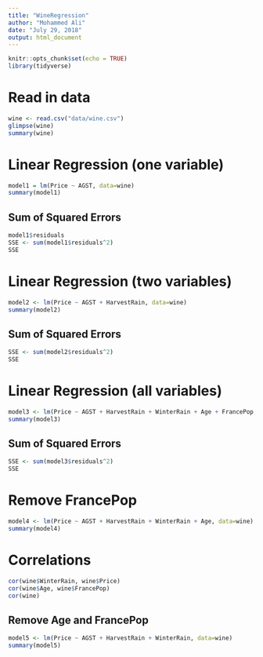 ```yaml
---
title: "WineRegression"
author: "Mohammed Ali"
date: "July 29, 2018"
output: html_document
---
```


```r
knitr::opts_chunk$set(echo = TRUE)
library(tidyverse)
```

# Read in data

```r
wine <- read.csv("data/wine.csv")
glimpse(wine)
summary(wine)
```

# Linear Regression (one variable)


```r
model1 = lm(Price ~ AGST, data=wine)
summary(model1)
```

## Sum of Squared Errors
```r
model1$residuals
SSE <- sum(model1$residuals^2)
SSE
```


# Linear Regression (two variables)
```r
model2 <- lm(Price ~ AGST + HarvestRain, data=wine)
summary(model2)
```


## Sum of Squared Errors
```r
SSE <- sum(model2$residuals^2)
SSE
```

# Linear Regression (all variables)
```r
model3 <- lm(Price ~ AGST + HarvestRain + WinterRain + Age + FrancePop, data=wine)
summary(model3)
```


## Sum of Squared Errors
```r
SSE <- sum(model3$residuals^2)
SSE
```

# Remove FrancePop
```r
model4 <- lm(Price ~ AGST + HarvestRain + WinterRain + Age, data=wine)
summary(model4)
```

# Correlations
```r
cor(wine$WinterRain, wine$Price)
cor(wine$Age, wine$FrancePop)
cor(wine)
```

## Remove Age and FrancePop
```r
model5 <- lm(Price ~ AGST + HarvestRain + WinterRain, data=wine)
summary(model5)
```